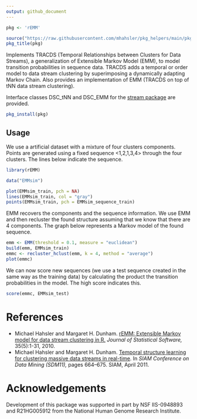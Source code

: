 ```yaml
---
output: github_document
---
```


```r
pkg <- 'rEMM'

source("https://raw.githubusercontent.com/mhahsler/pkg_helpers/main/pkg_helpers.R")
pkg_title(pkg)
```


Implements TRACDS (Temporal Relationships 
    between Clusters for Data Streams), a generalization of 
    Extensible Markov Model (EMM), 
    to model transition probabilities in sequence data. TRACDS adds a temporal or order model
    to data stream clustering by superimposing a dynamically adapting
    Markov Chain. Also provides an implementation of EMM (TRACDS on top of tNN 
    data stream clustering). 

Interface classes  DSC_tNN and DSC_EMM for the [stream package](https://github.com/mhahsler/stream) are provided.  

```r
pkg_install(pkg)
```

## Usage

We use a artificial dataset with a mixture of four clusters components. Points are generated using a fixed sequence 
<1,2,1,3,4> through the four clusters. The lines below indicate the sequence.

```r
library(rEMM)

data("EMMsim")

plot(EMMsim_train, pch = NA)
lines(EMMsim_train, col = "gray")
points(EMMsim_train, pch = EMMsim_sequence_train)
```

EMM recovers the components and the sequence information. We use EMM and then recluster the found structure assuming
that we know that there are 4 components. The graph below represents a Markov model of the found sequence.

```r
emm <- EMM(threshold = 0.1, measure = "euclidean")
build(emm, EMMsim_train)
emmc <- recluster_hclust(emm, k = 4, method = "average")
plot(emmc)
```

We can now score new sequences (we use a test sequence created in the same way as the training data) by calculating the product the transition probabilities in the model. The high score indicates this.

```r
score(emmc, EMMsim_test)
```

# References
* Michael Hahsler and Margaret H. Dunham. 
  [rEMM: Extensible Markov model for data stream clustering in R.](http://dx.doi.org/10.18637/jss.v035.i05) 
  _Journal of Statistical Software,_ 35(5):1-31, 2010.
* Michael Hahsler and Margaret H. Dunham. 
  [Temporal structure learning for clustering massive data 
    streams in real-time](https://doi.org/10.1137/1.9781611972818.57). 
  In _SIAM Conference on Data Mining (SDM11),_ pages 664--675. SIAM, April 2011.

# Acknowledgements
    
Development of this  package was supported in part by NSF IIS-0948893 and R21HG005912 from
the National Human Genome Research Institute.
